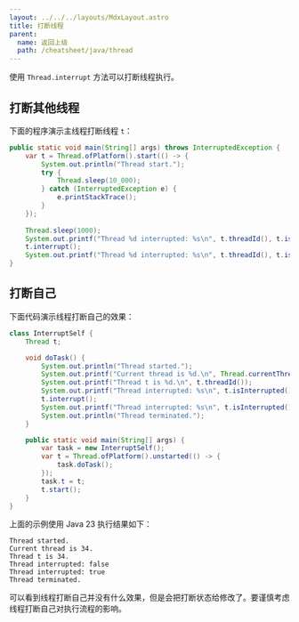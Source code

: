 ```yaml
---
layout: ../../../layouts/MdxLayout.astro
title: 打断线程
parent:
  name: 返回上级
  path: /cheatsheet/java/thread
---
```


使用 `Thread.interrupt` 方法可以打断线程执行。

## 打断其他线程

下面的程序演示主线程打断线程 `t`：

```java
public static void main(String[] args) throws InterruptedException {
    var t = Thread.ofPlatform().start(() -> {
        System.out.println("Thread start.");
        try {
            Thread.sleep(10_000);
        } catch (InterruptedException e) {
            e.printStackTrace();
        }
    });
    
    Thread.sleep(1000);
    System.out.printf("Thread %d interrupted: %s\n", t.threadId(), t.isInterrupted());
    t.interrupt();
    System.out.printf("Thread %d interrupted: %s\n", t.threadId(), t.isInterrupted());
}
```

## 打断自己

下面代码演示线程打断自己的效果：

```java
class InterruptSelf {
    Thread t;

    void doTask() {
        System.out.println("Thread started.");
        System.out.printf("Current thread is %d.\n", Thread.currentThread().threadId());
        System.out.printf("Thread t is %d.\n", t.threadId());
        System.out.printf("Thread interrupted: %s\n", t.isInterrupted());
        t.interrupt();
        System.out.printf("Thread interrupted: %s\n", t.isInterrupted());
        System.out.println("Thread terminated.");
    }

    public static void main(String[] args) {
        var task = new InterruptSelf();
        var t = Thread.ofPlatform().unstarted(() -> {
            task.doTask();
        });
        task.t = t;
        t.start();
    }
}
```

上面的示例使用 Java 23 执行结果如下：

```
Thread started.
Current thread is 34.
Thread t is 34.
Thread interrupted: false
Thread interrupted: true
Thread terminated.
```

可以看到线程打断自己并没有什么效果，但是会把打断状态给修改了。要谨慎考虑线程打断自己对执行流程的影响。